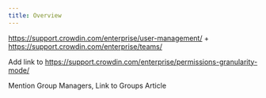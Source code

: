```yaml
---
title: Overview
---
```


https://support.crowdin.com/enterprise/user-management/ + https://support.crowdin.com/enterprise/teams/

Add link to https://support.crowdin.com/enterprise/permissions-granularity-mode/

Mention Group Managers, Link to Groups Article
